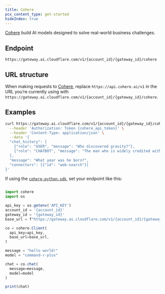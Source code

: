 ```yaml
---
title: Cohere
pcx_content_type: get-started
hideIndex: true
---
```


[Cohere](https://cohere.com/) build AI models designed to solve real-world business challenges.

## Endpoint

`https://gateway.ai.cloudflare.com/v1/{account_id}/{gateway_id}/cohere`

## URL structure

When making requests to [Cohere](https://cohere.com/), replace `https://api.cohere.ai/v1` in the URL you’re currently using with `https://gateway.ai.cloudflare.com/v1/{account_id}/{gateway_id}/cohere`.

## Examples

```bash title="Request"
curl https://gateway.ai.cloudflare.com/v1/{account_id}/{gateway_id}/cohere/v1/chat \
  --header 'Authorization: Token {cohere_api_token}' \
  --header 'Content-Type: application/json' \
  --data '{
  "chat_history": [
    {"role": "USER", "message": "Who discovered gravity?"},
    {"role": "CHATBOT", "message": "The man who is widely credited with discovering gravity is Sir Isaac Newton"}
  ],
  "message": "What year was he born?",
  "connectors": [{"id": "web-search"}]
}'
```

If using the [`cohere-python-sdk`](https://github.com/cohere-ai/cohere-python), set your endpoint like this:

```js title="Python"

import cohere
import os

api_key = os.getenv('API_KEY')
account_id = '{account_id}'
gateway_id = '{gateway_id}'
base_url = f"https://gateway.ai.cloudflare.com/v1/{account_id}/{gateway_id}/cohere/v1"

co = cohere.Client(
  api_key=api_key,
  base_url=base_url,
)

message = "hello world!"
model = "command-r-plus"

chat = co.chat(
  message=message,
  model=model
)

print(chat)

```
